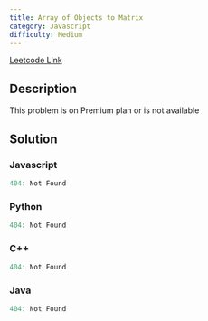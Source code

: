```yaml
---
title: Array of Objects to Matrix
category: Javascript
difficulty: Medium
---
```


<Callout>

[Leetcode Link](https://leetcode.com/problems/array-of-objects-to-matrix)

</Callout>

## Description

This problem is on Premium plan or is not available

## Solution

### Javascript

```javascript
404: Not Found
```

### Python

```python
404: Not Found
```

### C++

```cpp
404: Not Found
```

### Java

```java
404: Not Found
```
